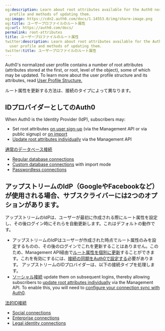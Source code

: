 ```yaml
---
og:description: Learn about root attributes available for the Auth0 normalized user
  profile and methods of updating them.
og:image: https://cdn2.auth0.com/docs/1.14553.0/img/share-image.png
og:title: ユーザープロファイルのルート属性
og:url: https://auth0.com/docs/
permalink: root-attributes
title: ユーザープロファイルのルート属性
twitter:description: Learn about root attributes available for the Auth0 normalized
  user profile and methods of updating them.
twitter:title: ユーザープロファイルのルート属性
---
```


Auth0's normalized user profile contains a number of root attributes (attributes stored at the first, or root, level of the object), some of which may be updated. To learn more about the user profile structure and its attributes, read [User Profile Structure.](/docs/manage-users/user-accounts/user-profiles/user-profile-structure)

ルート属性を更新する方法は、接続のタイプによって異なります。

## IDプロバイダーとしてのAuth0

When Auth0 is the <Tooltip tip="Identity Provider (IdP): Service that stores and manages digital identities." cta="View Glossary" href="/docs/glossary?term=Identity+Provider">Identity Provider</Tooltip> (IdP), subscribers may:

* Set root attributes [on user sign-up](https://auth0.com/docs/api/management/guides/users/set-root-attributes-user-signup) (via the <Tooltip tip="Management API: A product to allow customers to perform administrative tasks." cta="View Glossary" href="/docs/glossary?term=Management+API">Management API</Tooltip> or via public signup)
  or [on import](https://auth0.com/docs/api/management/guides/users/set-root-attributes-user-import)
* [Update root attributes individually](https://auth0.com/docs/api/management/guides/users/update-root-attributes-users) via the Management API

[通常のデータベース接続](/connections/database)

* [Regular database connections](/docs/authenticate/database-connections)
* [Custom database connections](/docs/authenticate/database-connections/custom-db) with import mode
* [Passwordless connections](/docs/authenticate/passwordless)

## アップストリームのIdP（GoogleやFacebookなど）が使用される場合、サブスクライバーには2つのオプションがあります。

アップストリームのIdPは、ユーザーが最初に作成される際にルート属性を設定し、その後ログイン時にそれらを自動更新します。これはデフォルトの動作です。

* アップストリームのIdPはユーザーが作成された時点でルート属性のみを設定するものの、その後のログインでこれを更新することはありません。このため、Management API経由で[ルート属性を個別に更新](/api/management/guides/users/update-root-attributes-users)することができます。これを有効にするには、[接続の同期をAuth0で設定する](/api/management/guides/connections/configure-connection-sync)必要があります。
  アップストリームのIDプロバイダーは、以下の接続タイプを処理します。
* [ソーシャル接続](/connections#social)
  update them on subsequent logins, thereby allowing subscribers to [update root attributes individually](https://auth0.com/docs/api/management/guides/users/update-root-attributes-users) via the Management API. To enable this, you will need to [configure your connection sync with Auth0](https://auth0.com/docs/api/management/guides/connections/configure-connection-sync).

[法的ID接続](/connections#legal-identities)

* [Social connections](/docs/authenticate/identity-providers#social)
* [Enterprise connections](/docs/authenticate/identity-providers#enterprise)
* [Legal identity connections](/docs/authenticate/identity-providers#legal-identities)